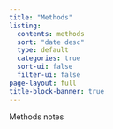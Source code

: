 ```yaml
---
title: "Methods"
listing:
  contents: methods
  sort: "date desc"
  type: default
  categories: true
  sort-ui: false
  filter-ui: false
page-layout: full
title-block-banner: true
---
```


Methods notes
